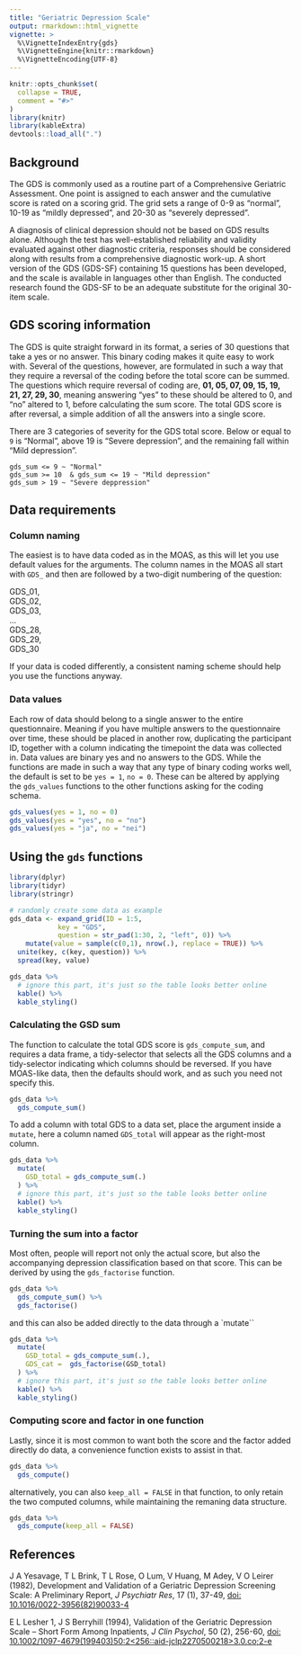 ```yaml
---
title: "Geriatric Depression Scale"
output: rmarkdown::html_vignette
vignette: >
  %\VignetteIndexEntry{gds}
  %\VignetteEngine{knitr::rmarkdown}
  %\VignetteEncoding{UTF-8}
---
```


```r
knitr::opts_chunk$set(
  collapse = TRUE,
  comment = "#>"
)
library(knitr)
library(kableExtra)
devtools::load_all(".")
```


## Background
The GDS is commonly used as a routine part of a Comprehensive Geriatric Assessment. One point is assigned to each answer and the cumulative score is rated on a scoring grid.
The grid sets a range of 0-9 as "normal", 10-19 as "mildly depressed", and 20-30 as "severely depressed".

A diagnosis of clinical depression should not be based on GDS results alone. 
Although the test has well-established reliability and validity evaluated against other diagnostic criteria, responses should be considered along with results from a comprehensive diagnostic work-up. 
A short version of the GDS (GDS-SF) containing 15 questions has been developed, and the scale is available in languages other than English. 
The conducted research found the GDS-SF to be an adequate substitute for the original 30-item scale.

## GDS scoring information
The GDS is quite straight forward in its format, a series of 30 questions that take a yes or no answer. 
This binary coding makes it quite easy to work with.
Several of the questions, however, are formulated in such a way that they require a reversal of the coding before the total score can be summed.
The questions which require reversal of coding are, **01, 05, 07, 09, 15, 19, 21, 27, 29, 30**, meaning answering "yes" to these should be altered to 0, and "no" altered to 1, before calculating the sum score.
The total GDS score is after reversal, a simple addition of all the answers into a single score.

There are 3 categories of severity for the GDS total score.
Below or equal to `9` is "Normal", above 19 is "Severe depression", and the remaining fall within "Mild depression". 

```
gds_sum <= 9 ~ "Normal"
gds_sum >= 10  & gds_sum <= 19 ~ "Mild depression"
gds_sum > 19 ~ "Severe deppression"
```

## Data requirements
### Column naming
The easiest is to have data coded as in the MOAS, as this will let you use default values for the arguments. 
The column names in the MOAS all start with `GDS_` and then are followed by a two-digit numbering of the question: 

GDS_01,  
GDS_02,   
GDS_03,   
...  
GDS_28,  
GDS_29,   
GDS_30  

If your data is coded differently, a consistent naming scheme should help you use the functions anyway.

### Data values
Each row of data should belong to a single answer to the entire questionnaire.
Meaning if you have multiple answers to the questionnaire over time, these should be placed in another row, duplicating the participant ID, together with a column indicating the timepoint the data was collected in.
Data values are binary yes and no answers to the GDS. 
While the functions are made in such a way that any type of binary coding works well, the default is set to be `yes = 1`, `no = 0`.
These can be altered by applying the `gds_values` functions to the other functions asking for the coding schema.

```r
gds_values(yes = 1, no = 0)
gds_values(yes = "yes", no = "no")
gds_values(yes = "ja", no = "nei")
```


## Using the `gds` functions

```r
library(dplyr)
library(tidyr)
library(stringr)

# randomly create some data as example
gds_data <- expand_grid(ID = 1:5, 
            key = "GDS", 
            question = str_pad(1:30, 2, "left", 0)) %>% 
    mutate(value = sample(c(0,1), nrow(.), replace = TRUE)) %>% 
  unite(key, c(key, question)) %>% 
  spread(key, value)

gds_data %>% 
  # ignore this part, it's just so the table looks better online
  kable() %>% 
  kable_styling()
```

### Calculating the GSD sum
The function to calculate the total GDS score is `gds_compute_sum`, and requires a data frame, a tidy-selector that selects all the GDS columns and a tidy-selector indicating which columns should be reversed.
If you have MOAS-like data, then the defaults should work, and as such you need not specify this.

```r
gds_data %>% 
  gds_compute_sum()
```

To add a column with total GDS to a data set, place the argument inside a `mutate`, here a column named `GDS_total` will appear as the right-most column.

```r
gds_data %>% 
  mutate(
    GSD_total = gds_compute_sum(.)
  ) %>% 
  # ignore this part, it's just so the table looks better online
  kable() %>% 
  kable_styling()
```

### Turning the sum into a factor
Most often, people will report not only the actual score, but also the accompanying depression classification based on that score.
This can be derived by using the `gds_factorise` function.


```r
gds_data %>% 
  gds_compute_sum() %>% 
  gds_factorise()
```

and this can also be added directly to the data through a `mutate``

```r
gds_data %>% 
  mutate(
    GSD_total = gds_compute_sum(.),
    GDS_cat =  gds_factorise(GSD_total)
  ) %>% 
  # ignore this part, it's just so the table looks better online
  kable() %>% 
  kable_styling()
```

### Computing score and factor in one function
Lastly, since it is most common to want both the score and the factor added directly do data, a convenience function exists to assist in that.

```r
gds_data %>% 
  gds_compute()
```

alternatively, you can also `keep_all = FALSE` in that function, to only retain the two computed columns, while maintaining the remaning data structure.

```r
gds_data %>% 
  gds_compute(keep_all = FALSE)
```



## References

J A Yesavage, T L Brink, T L Rose, O Lum, V Huang, M Adey, V O Leirer (1982), Development and Validation of a Geriatric Depression Screening Scale: A Preliminary Report, _J Psychiatr Res_, 17 (1), 37-49, [doi: 10.1016/0022-3956(82)90033-4](https://www.sciencedirect.com/science/article/abs/pii/0022395682900334?via%3Dihub)

E L Lesher 1, J S Berryhill (1994), Validation of the Geriatric Depression Scale -- Short Form Among Inpatients, _J Clin Psychol_, 50 (2), 256-60,
[doi: 10.1002/1097-4679(199403)50:2<256::aid-jclp2270500218>3.0.co;2-e](https://doi.org/10.1002/1097-4679(199403)50:2%3C256::aid-jclp2270500218%3E3.0.co;2-e)
